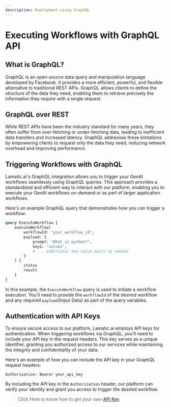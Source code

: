 ```yaml
---
description: Deployment using GraphQL
---
```


# Executing Workflows with GraphQL API

## What is GraphQL?

GraphQL is an open-source data query and manipulation language developed by Facebook. It provides a more efficient, powerful, and flexible alternative to traditional REST APIs. GraphQL allows clients to define the structure of the data they need, enabling them to retrieve precisely the information they require with a single request.

## GraphQL over REST

While REST APIs have been the industry standard for many years, they often suffer from over-fetching or under-fetching data, leading to inefficient data transfers and increased latency. GraphQL addresses these limitations by empowering clients to request only the data they need, reducing network overhead and improving performance.

## Triggering Workflows with GraphQL

Lamatic.ai's GraphQL integration allows you to trigger your GenAI workflows seamlessly using GraphQL queries. This approach provides a standardized and efficient way to interact with our platform, enabling you to execute your GenAI workflows on-demand or as part of larger application workflows.

Here's an example GraphQL query that demonstrates how you can trigger a workflow:

```graphql
query ExecuteWorkflow {
    executeWorkflow(
        workflowId: "your_workflow_id",
        payload: {
            prompt: "What is python?",
            key1: "value1",
            # ... additional key-value pairs as needed
        }
    ) {
        status
        result
    }
}
```

In this example, the `ExecuteWorkflow` query is used to initiate a workflow execution. You'll need to provide the `workflowId` of the desired workflow and any required `payload`(Input Data) as part of the query variables.

## Authentication with API Keys

To ensure secure access to our platform, Lamatic.ai employs API keys for authentication. When triggering workflows via GraphQL, you'll need to include your API key in the request headers. This key serves as a unique identifier, granting you authorized access to our services while maintaining the integrity and confidentiality of your data.

Here's an example of how you can include the API key in your GraphQL request headers:

```
Authorization: Bearer your_api_key
```

By including the API key in the `Authorization` header, our platform can verify your identity and grant you access to trigger the desired workflow.

> Click Here to know how to get your own [API Key](/docs/keys)